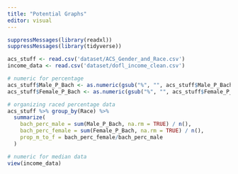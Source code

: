 ```yaml
---
title: "Potential Graphs"
editor: visual
---
```


```r
suppressMessages(library(readxl))
suppressMessages(library(tidyverse))

acs_stuff <- read.csv('dataset/ACS_Gender_and_Race.csv')
income_data <- read.csv('dataset/dofl_income_clean.csv')
```

```r
# numeric for percentage
acs_stuff$Male_P_Bach <- as.numeric(gsub("%", "", acs_stuff$Male_P_Bach))
acs_stuff$Female_P_Bach <- as.numeric(gsub("%", "", acs_stuff$Female_P_Bach))

# organizing raced percentage data
acs_stuff %>% group_by(Race) %>%
  summarize(
    bach_perc_male = sum(Male_P_Bach, na.rm = TRUE) / n(),
    bach_perc_female = sum(Female_P_Bach, na.rm = TRUE) / n(),
    prop_m_to_f = bach_perc_female/bach_perc_male
  )
```

```r
# numeric for median data
view(income_data)
```
